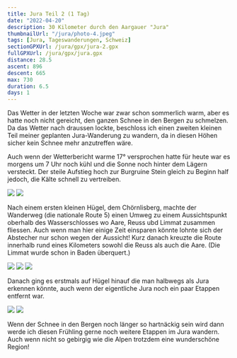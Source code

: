 ```yaml
---
title: Jura Teil 2 (1 Tag)
date: "2022-04-20"
description: 30 Kilometer durch den Aargauer "Jura"
thumbnailUrl: "/jura/photo-4.jpeg"
tags: [Jura, Tageswanderungen, Schweiz]
sectionGPXUrl: /jura/gpx/jura-2.gpx
fullGPXUrl: /jura/gpx/jura.gpx
distance: 28.5
ascent: 896
descent: 665
max: 730
duration: 6.5
days: 1
---
```


Das Wetter in der letzten Woche war zwar schon sommerlich warm, aber es hatte noch nicht gereicht, den ganzen Schnee in den Bergen zu schmelzen. Da das Wetter nach draussen lockte, beschloss ich einen zweiten kleinen Teil meiner geplanten Jura-Wanderung zu wandern, da in diesen Höhen sicher kein Schnee mehr anzutreffen wäre. 

Auch wenn der Wetterbericht warme 17° versprochen hatte für heute war es morgens um 7 Uhr noch kühl und die Sonne noch hinter dem Lägern versteckt. Der steile Aufstieg hoch zur Burgruine Stein gleich zu Beginn half jedoch, die Kälte schnell zu vertreiben.

<Img src="/jura/photo.jpeg" d="Baden am frühen Morgen" />

<Img src="/jura/photo-2.jpeg" d="Die Burgruine Stein oberhalb von Baden" />

Nach einem ersten kleinen Hügel, dem Chörnlisberg, machte der Wanderweg (die nationale Route 5) einen Umweg zu einem Aussichtspunkt oberhalb des Wasserschlosses wo Aare, Reuss ubd Limmat zusammen fliessen. Auch wenn man hier einige Zeit einsparen könnte lohnte sich der Abstecher nur schon wegen der Aussicht! Kurz danach kreuzte die Route innerhalb rund eines Kilometers sowohl die Reuss als auch die Aare. (Die Limmat wurde schon in Baden überquert.)

<Img src="/jura/photo-3.jpeg" d="Das Wasserschloss, wo Aare, Reuss und Limmat zusammenfliessen" />

<Img src="/jura/photo-4.jpeg" d="Brücke über die Reuss bei Windisch." />

<Img src="/jura/photo-5.jpeg" d="Und kurz darauf über die Aare, in Brugg AG." />

Danach ging es erstmals auf Hügel hinauf die man halbwegs als Jura erkennen könnte, auch wenn der eigentliche Jura noch ein paar Etappen entfernt war.

<Img src="/jura/photo-6.jpeg" d="Endlich anständige Hügel!" />

<Img src="/jura/photo-7.jpeg" d="Der grösste Teil der Etappe war auf solchen Kiesstrassen." />

Wenn der Schnee in den Bergen noch länger so hartnäckig sein wird dann werde ich diesen Frühling gerne noch weitere Etappen im Jura wandern. Auch wenn nicht so gebirgig wie die Alpen trotzdem eine wunderschöne Region!